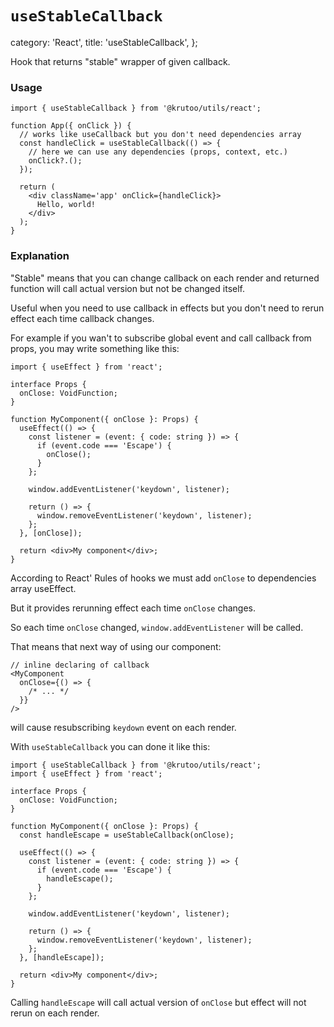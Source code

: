 # `useStableCallback`

  category: 'React',
  title: 'useStableCallback',
};

Hook that returns "stable" wrapper of given callback.

### Usage

```tsx
import { useStableCallback } from '@krutoo/utils/react';

function App({ onClick }) {
  // works like useCallback but you don't need dependencies array
  const handleClick = useStableCallback(() => {
    // here we can use any dependencies (props, context, etc.)
    onClick?.();
  });

  return (
    <div className='app' onClick={handleClick}>
      Hello, world!
    </div>
  );
}
```

### Explanation

"Stable" means that you can change callback on each render and returned function will call actual version but not be changed itself.

Useful when you need to use callback in effects but you don't need to rerun effect each time callback changes.

For example if you wan't to subscribe global event and call callback from props, you may write something like this:

```tsx
import { useEffect } from 'react';

interface Props {
  onClose: VoidFunction;
}

function MyComponent({ onClose }: Props) {
  useEffect(() => {
    const listener = (event: { code: string }) => {
      if (event.code === 'Escape') {
        onClose();
      }
    };

    window.addEventListener('keydown', listener);

    return () => {
      window.removeEventListener('keydown', listener);
    };
  }, [onClose]);

  return <div>My component</div>;
}
```

According to React' Rules of hooks we must add `onClose` to dependencies array useEffect.

But it provides rerunning effect each time `onClose` changes.

So each time `onClose` changed, `window.addEventListener` will be called.

That means that next way of using our component:

```tsx
// inline declaring of callback
<MyComponent
  onClose={() => {
    /* ... */
  }}
/>
```

will cause resubscribing `keydown` event on each render.

With `useStableCallback` you can done it like this:

```tsx
import { useStableCallback } from '@krutoo/utils/react';
import { useEffect } from 'react';

interface Props {
  onClose: VoidFunction;
}

function MyComponent({ onClose }: Props) {
  const handleEscape = useStableCallback(onClose);

  useEffect(() => {
    const listener = (event: { code: string }) => {
      if (event.code === 'Escape') {
        handleEscape();
      }
    };

    window.addEventListener('keydown', listener);

    return () => {
      window.removeEventListener('keydown', listener);
    };
  }, [handleEscape]);

  return <div>My component</div>;
}
```

Calling `handleEscape` will call actual version of `onClose` but effect will not rerun on each render.
